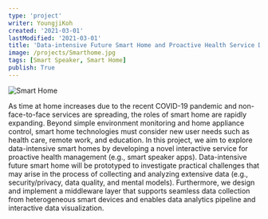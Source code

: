 ```yaml
---
type: 'project'
writer: YoungjiKoh
created: '2021-03-01'
lastModified: '2021-03-01'
title: 'Data-intensive Future Smart Home and Proactive Health Service Design Research'
image: /projects/Smarthome.jpg
tags: [Smart Speaker, Smart Home]
publish: True
---
```


![Smart Home](/projects/Smarthome.jpg)

As time at home increases due to the recent COVID-19 pandemic and non-face-to-face services are spreading, the roles of smart home are rapidly expanding. Beyond simple environment monitoring and home appliance control, smart home technologies must consider new user needs such as health care, remote work, and education. In this project, we aim to explore data-intensive smart homes by developing a novel interactive service for proactive health management (e.g., smart speaker apps). Data-intensive future smart home will be prototyped to investigate practical challenges that may arise in the process of collecting and analyzing extensive data (e.g., security/privacy, data quality, and mental models). Furthermore, we design and implement a middleware layer that supports seamless data collection from heterogeneous smart devices and enables data analytics pipeline and interactive data visualization.
